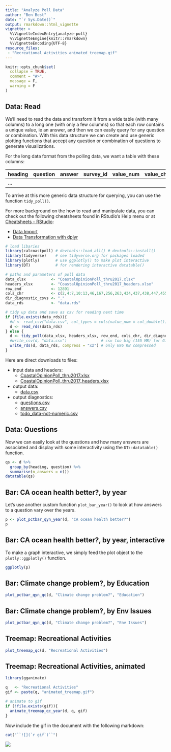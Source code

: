 ```yaml
---
title: "Analyze Poll Data"
author: "Ben Best"
date: "`r Sys.Date()`"
output: rmarkdown::html_vignette
vignette: >
  %\VignetteIndexEntry{analyze-poll}
  %\VignetteEngine{knitr::rmarkdown}
  %\VignetteEncoding{UTF-8}
resource_files:
 - "Recreational Activities animated_treemap.gif"
---
```


```r
knitr::opts_chunk$set(
  collapse = TRUE,
  comment = "#>",
  message = F,
  warning = F
)
```

## Data: Read

We'll need to read the data and transform it from a wide table (with many columns) to a long one (with only a few columns) so that each row contains a unique value, ie an answer, and then we can easily query for any question or combination. With this data structure we can create and use generic plotting functions that accept any question or combination of questions to generate visualizations.

For the long data format from the polling data, we want a table with these columns:

heading | question | answer | survey_id | value_num | value_chr
--------|----------|--------|-----------|-----------|----------
...     |          |        |           |           |

To arrive at this more generic data structure for querying, you can use the function `tidy_poll()`.

For more background on the how to read and manipulate data, you can check out the following cheatsheets found in RStudio's Help menu or at [Cheatsheets - RStudio](https://www.rstudio.com/resources/cheatsheets/):

  - [Data Import](https://github.com/rstudio/cheatsheets/raw/master/data-import.pdf)
  - [Data Transformation with dplyr](https://github.com/rstudio/cheatsheets/raw/master/data-transformation.pdf)

```r
# load libaries
library(calcoastpoll) # devtools::load_all() # devtools::install()
library(tidyverse)    # see tidyverse.org for packages loaded 
library(plotly)       # use ggplotly() to make plot interactive
library(DT)           # for rendering interactive datatable()

# paths and parameters of poll data
data_xlsx           <- "CoastalOpinionPoll_thru2017.xlsx"
headers_xlsx        <- "CoastalOpinionPoll_thru2017_headers.xlsx"
row_end             <- 12891
cols_chr            <- c(2,4:7,10:13,46,167,256,263,434,437,438,447,455,460,487)
dir_diagnostic_csvs <- "."
data_rds            <- "data.rds"

# tidy up data and save as csv for reading next time
if (file.exists(data_rds)){
  #d <- read_csv("data.csv", col_types = cols(value_num = col_double()))
  d <- read_rds(data_rds)
} else {
  d <- tidy_poll(data_xlsx, headers_xlsx, row_end, cols_chr, dir_diagnostic_csvs)  
  #write_csv(d, "data.csv")               # csv too big (155 MB) for Github
  write_rds(d, data_rds, compress = "xz") # only 696 KB compressed
}
```

Here are direct downloads to files:

- input data and headers:
    - [CoastalOpinionPoll_thru2017.xlsx](https://github.com/bbest/calcoastpoll/blob/master/vignettes/CoastalOpinionPoll_thru2017.xlsx)
    - [CoastalOpinionPoll_thru2017_headers.xlsx](https://github.com/bbest/calcoastpoll/blob/master/vignettes/CoastalOpinionPoll_thru2017_headers.xlsx)

- output data:
    - [data.csv](https://drive.google.com/file/d/1DkqMjbiI0mKv55rMBHwPvb-hSRfVJ5KQ/view?usp=sharing)

- output diagnostics:
    - [questions.csv](https://github.com/bbest/calcoastpoll/blob/master/vignettes/questions.csv)
    - [answers.csv](https://github.com/bbest/calcoastpoll/blob/master/vignettes/answers.csv)
    - [todo_data-not-numeric.csv](https://github.com/bbest/calcoastpoll/blob/master/vignettes/todo_data-not-numeric.csv)


## Data: Questions

Now we can easily look at the questions and how many answers are associated and display with some interactivity using the `DT::datatable()` function.

```r
qs <- d %>% 
  group_by(heading, question) %>% 
  summarise(n_answers = n())
datatable(qs)
```


## Bar: CA ocean health better?, by year

Let's use another custom function `plot_bar_year()` to look at how answers to a question vary over the years.

```r
p <- plot_pctbar_qyn_year(d, "CA ocean health better?")
p
```


## Bar: CA ocean health better?, by year, interactive

To make a graph interactive, we simply feed the plot object to the `plotly::ggplotly()` function.

```r
ggplotly(p)
```

## Bar: Climate change problem?, by Education

```r
plot_pctbar_qyn_qc(d, "Climate change problem?", "Education")
```

## Bar: Climate change problem?, by Env Issues

```r
plot_pctbar_qyn_qc(d, "Climate change problem?", "Env Issues")
```

## Treemap: Recreational Activities

```r
plot_treemap_qc(d, "Recreational Activities")
```

## Treemap: Recreational Activities, animated

```r
library(gganimate)

q   <- "Recreational Activities"
gif <- paste(q, "animated_treemap.gif")

# animate to gif
if (!file.exists(gif)){
  animate_treemap_qc_year(d, q, gif)
}
```

Now include the gif in the document with the following markdown:

```r
cat("``![](`r gif`)``")
```

![](`r gif`)



